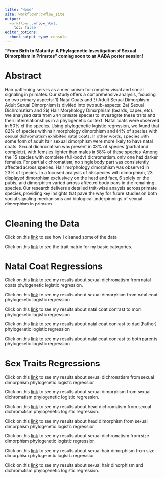 ```yaml
---
title: "Home"
site: workflowr::wflow_site
output:
  workflowr::wflow_html:
    toc: false
editor_options:
  chunk_output_type: console
---
```


__"From Birth to Maturity: A Phylogenetic Investigation of Sexual Dimorphism in
Primates" coming soon to an AABA poster session!__

# Abstract

Hair patterning serves as a mechanism for complex visual and social signaling in primates. Our study offers a comprehensive analysis, focusing on two primary aspects: 1) Natal Coats and 2) Adult Sexual Dimorphism. Adult Sexual Dimorphism is divided into two sub-aspects: 2a) Sexual Dichromatism and 2b) Hair Morphology Dimorphism (beards, capes, etc). We analyzed data from 244 primate species to investigate these traits and their interrelationships in a phylogenetic context. Natal coats were observed in 50% of the species. Using phylogenetic logistic regression, we found that 82% of species with hair morphology dimorphism and 84% of species with sexual dichromatism exhibited natal coats. In other words, species with some form of adult hair sexual dimorphism were more likely to have natal coats. Sexual dichromatism was present in 33% of species (partial and complete), with females lighter than males in 58% of these species. Among the 15 species with complete (full-body) dichromatism, only one had darker females. For partial dichromatism, no single body part was consistently affected across species. Hair morphology dimorphism was observed in 23% of species. In a focused analysis of 55 species with dimorphism, 23 displayed dimorphism exclusively on the head and face, 6 solely on the pubis, and dimorphism varied across affected body parts in the remaining species. Our research delivers a detailed trait-wise analysis across primate species, providing key insights that pave the way for future studies on both social signaling mechanisms and biological underpinnings of sexual dimorphism in primates.

# Cleaning the Data

Click on this [link](expanded_trait_data.html) to see how I cleaned some of the data.

Click on this [link](trait_matrix.html) to see the trait matrix for my basic categories.


# Natal Coat Regressions

Click on this [link](BasicPipeline.html) to see my results about sexual dichromatism from natal coats phylogenetic logistic regression.

Click on this [link](DimorphismFromNatalCoat.html) to see my results about sexual dimorphism from natal coat phylogenetic logistic regression. 

Click on this [link](ConMDichromatism.html) to see my results about natal coat contrast to mom phylogenetic logistic regression. 

Click on this [link](ConDDichromatism.html) to see my results about natal coat contrast to dad (Father) phylogenetic logistic regression.

Click on this [link](ConBDichromatism.html) to see my results about natal coat contrast to both parents phylogenetic logistic regression.

# Sex Traits Regressions

Click on this [link](DichromFromDimorph.html) to see my results about sexual dichromatism from sexual dimorphism phylogenetic logistic regression.

Click on this [link](DimorphFromDichrom.html) to see my results about sexual dimorphism from sexual dichromatism phylogenetic logistic regression.

Click on this [link](HeadDichromatism.html) to see my results about head dichromatism from sexual dichromatism phylogenetic logistic regression.

Click on this [link](HeadDimorphism.html) to see my results about head dimorphism from sexual dimorphism phylogenetic logistic regression.

Click on this [link](SizeDichromatism.html) to see my results about sexual dichromatism from size dimorphism phylogenetic logistic regression.

Click on this [link](SizeHairDimorphism.html) to see my results about sexual hair dimorphism from size dimorphism phylogenetic logistic regression.

Click on this [link](Dimorphism_on_the_Head.html) to see my results about sexual hair dimorphism and dichromatism phylogenetic logistic regression.



